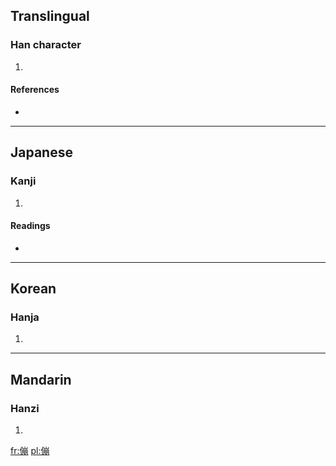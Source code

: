 ==Translingual==

===Han character===
{{Han char|rn=9|rad=人|as=11|sn=13|four=2212<sub>7</sub>|canj=人山月月 (OUBB)}}

# {{defn|Han|sort=人11}}

====References====
* {{Han ref|kx=0114.160|dkj=01012|dj=0242.240|hdz=10211.080|uh=50B0|ud=20656|bh=DCBD|bd=56509}}

----

==Japanese==

===Kanji===
{{ja-kanji|grade=|rs=人11}}

# {{defn|Japanese|sort=人11}}

====Readings====
* {{ja-readings|on=[[ほう]] (hō), [[ぼう]] (bō)|kun=[[とも]] (tomo), [[ともがら]] (tomogara), [[おもねりくみする]] (omonerikumisuru)}}

----

==Korean==

===Hanja===
{{ko-hanja|hangeul=붕|rv=bung|mr=pung}}

# {{defn|Korean|sort=人11}}

----

==Mandarin==

===Hanzi===
{{cmn-hanzi|pin=[[péng]] ([[peng2]])|wg=p'eng<sup>2</sup>}}

# {{defn|Mandarin|sort=人11}}

[[fr:傰]]
[[pl:傰]]